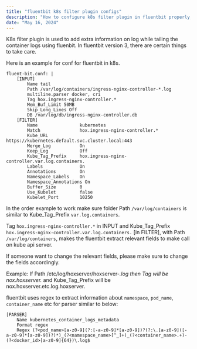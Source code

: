 ```yaml
---
title: "fluentbit k8s filter plugin configs"
description: "How to configure k8s filter plugin in fluentbit properly, to add extra information on each log"
date: "May 16, 2024"
---
```


K8s filter plugin is used to add extra information on log while tailing the container logs using fluenbit. In fluentbit version 3, there are certain things to take care.

Here is an example for conf for fluentbit in k8s.
```
fluent-bit.conf: |
    [INPUT]
        Name tail
        Path /var/log/containers/ingress-nginx-controller-*.log
        multiline.parser docker, cri
        Tag hox.ingress-nginx-controller.*
        Mem_Buf_Limit 50MB
        Skip_Long_Lines Off
        DB /var/log/db/ingress-nginx-controller.db
    [FILTER]
        Name                kubernetes
        Match               hox.ingress-nginx-controller.*
        Kube_URL            https://kubernetes.default.svc.cluster.local:443
        Merge_Log           On
        Keep_Log            Off
        Kube_Tag_Prefix     hox.ingress-nginx-controller.var.log.containers.
        Labels              On
        Annotations         On
        Namespace_Labels    On
        Namespace_Annotations On
        Buffer_Size         0
        Use_Kubelet         false
        Kubelet_Port        10250
```

In the order example to work make sure folder Path `/var/log/containers` is similar to Kube_Tag_Prefix `var.log.containers`.

Tag `hox.ingress-nginx-controller.*` in INPUT and Kube_Tag_Prefix `hox.ingress-nginx-controller.var.log.containers.` [in FILTER], with Path `/var/log/containers`, makes the fluentbit extract relevant fields to make call on kube api server.

If someone want to change the relevant fields, please make sure to change the fields accordingly.

Example:
If Path /etc/log/hoxserver/hoxserver-*.log
then Tag will be nox.hoxserver.*
and Kube_Tag_Prefix will be nox.hoxserver.etc.log.hoxserver.

fluentbit uses regex to extract information about `namespace`, `pod_name`, `container_name` etc for parser similar to below:

```
[PARSER]
    Name kubernetes_container_logs_metadata
    Format regex
    Regex (?<pod_name>[a-z0-9](?:[-a-z0-9]*[a-z0-9])?(?:\.[a-z0-9]([-a-z0-9]*[a-z0-9])?)*)_(?<namespace_name>[^_]+)_(?<container_name>.+)-(?<docker_id>[a-z0-9]{64})\.log$
```